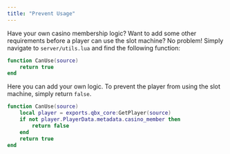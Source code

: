 ```yaml
---
title: "Prevent Usage"
---
```


Have your own casino membership logic? Want to add some other requirements before a player can use the slot machine? No problem! Simply navigate to `server/utils.lua` and find the following function:

```lua
function CanUse(source)
    return true
end
```

Here you can add your own logic. To prevent the player from using the slot machine, simply return `false`.

```lua
function CanUse(source)
    local player = exports.qbx_core:GetPlayer(source)
    if not player.PlayerData.metadata.casino_member then
        return false
    end
    return true
end
```